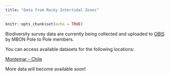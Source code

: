 ```yaml
---
title: "Data from Rocky Intertidal Zones"
---
```


```r
knitr::opts_chunk$set(echo = TRUE)
```

Biodiversity survey data are currently being collected and uploaded to [OBIS](https://obis.org/) by MBON Pole to Pole members. 

You can access available datasets for the following locations:

[Montemar - Chile](https://obis.org/dataset/5e009291-b1ce-454f-bbcf-d98142eaeda9)

More data will become available soon!

